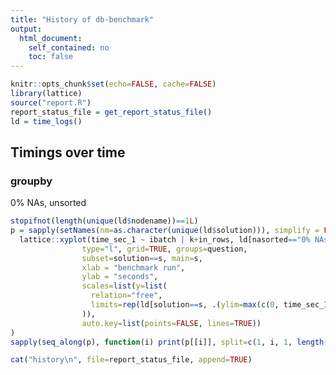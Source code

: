 ```yaml
---
title: "History of db-benchmark"
output:
  html_document:
    self_contained: no
    toc: false
---
```


```r
knitr::opts_chunk$set(echo=FALSE, cache=FALSE)
library(lattice)
source("report.R")
report_status_file = get_report_status_file()
ld = time_logs()
```

## Timings over time

### groupby

0% NAs, unsorted

```r
stopifnot(length(unique(ld$nodename))==1L)
p = sapply(setNames(nm=as.character(unique(ld$solution))), simplify = FALSE, function(s)
  lattice::xyplot(time_sec_1 ~ ibatch | k+in_rows, ld[nasorted=="0% NAs, unsorted"],
                type="l", grid=TRUE, groups=question,
                subset=solution==s, main=s,
                xlab = "benchmark run",
                ylab = "seconds",
                scales=list(y=list(
                  relation="free",
                  limits=rep(ld[solution==s, .(ylim=max(c(0, time_sec_1), na.rm=TRUE)), in_rows][ylim>0, list(list(c(0, ylim))), in_rows]$V1, each=3)
                )),
                auto.key=list(points=FALSE, lines=TRUE))
)
sapply(seq_along(p), function(i) print(p[[i]], split=c(1, i, 1, length(p)), more=i!=length(p))) -> nul
```

```r
cat("history\n", file=report_status_file, append=TRUE)
```
